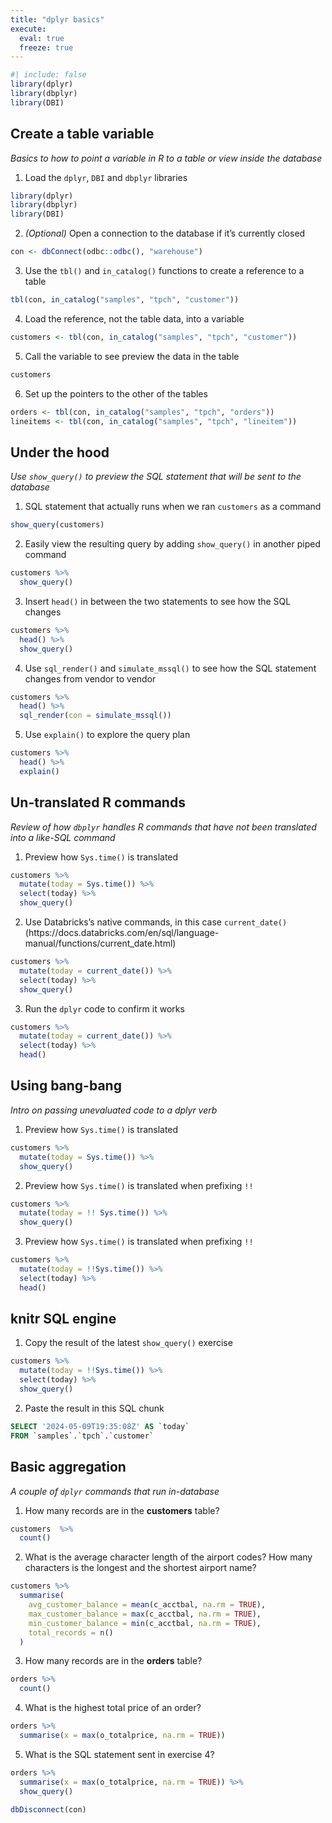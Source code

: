 ```yaml
---
title: "dplyr basics"
execute: 
  eval: true
  freeze: true
---
```



```r
#| include: false
library(dplyr)
library(dbplyr)
library(DBI)
```

## Create a table variable

*Basics to how to point a variable in R to a table or view inside the database*


1. Load the `dplyr`, `DBI` and `dbplyr` libraries
```r
library(dplyr)
library(dbplyr)
library(DBI)
```

2. *(Optional)* Open a connection to the database if it's currently closed
```r
con <- dbConnect(odbc::odbc(), "warehouse")
```


3. Use the `tbl()` and `in_catalog()` functions to create a reference to a table
```r
tbl(con, in_catalog("samples", "tpch", "customer"))
```

4. Load the reference, not the table data, into a variable
```r
customers <- tbl(con, in_catalog("samples", "tpch", "customer"))
```


5. Call the variable to see preview the data in the table
```r
customers
```

6. Set up the pointers to the other of the tables
```r
orders <- tbl(con, in_catalog("samples", "tpch", "orders"))
lineitems <- tbl(con, in_catalog("samples", "tpch", "lineitem"))
```

## Under the hood 
*Use `show_query()` to preview the SQL statement that will be sent to the database*

1. SQL statement that actually runs when we ran `customers` as a command
```r
show_query(customers)
```

2. Easily view the resulting query by adding `show_query()` in another piped command
```r
customers %>%
  show_query()
```

3. Insert `head()` in between the two statements to see how the SQL changes
```r
customers %>%
  head() %>%
  show_query()
```

4. Use `sql_render()` and `simulate_mssql()` to see how the SQL statement changes from vendor to vendor
```r
customers %>%
  head() %>%
  sql_render(con = simulate_mssql()) 
```

5. Use `explain()` to explore the query plan
```r
customers %>% 
  head() %>% 
  explain()
```

## Un-translated R commands
*Review of how `dbplyr` handles R commands that have not been translated into a like-SQL command*

1. Preview how `Sys.time()` is translated
```r
customers %>%
  mutate(today = Sys.time()) %>%
  select(today) %>% 
  show_query()
```

2. Use Databricks's native commands, in this case `current_date()` 
(https://docs.databricks.com/en/sql/language-manual/functions/current_date.html)
```r
customers %>%
  mutate(today = current_date()) %>%
  select(today) %>% 
  show_query()
```

3. Run the `dplyr` code to confirm it works
```r
customers %>%
  mutate(today = current_date()) %>%
  select(today) %>%
  head()
```

## Using bang-bang
*Intro on passing unevaluated code to a dplyr verb*

1. Preview how `Sys.time()` is translated
```r
customers %>%
  mutate(today = Sys.time()) %>%
  show_query()
```

2. Preview how `Sys.time()` is translated when prefixing `!!`
```r
customers %>%
  mutate(today = !! Sys.time()) %>%
  show_query()
```

3. Preview how `Sys.time()` is translated when prefixing `!!`
```r
customers %>%
  mutate(today = !!Sys.time()) %>%
  select(today) %>%
  head()
```

## knitr SQL engine

1. Copy the result of the latest `show_query()` exercise
```r
customers %>%
  mutate(today = !!Sys.time()) %>%
  select(today) %>% 
  show_query()
```

2. Paste the result in this SQL chunk
```sql
SELECT '2024-05-09T19:35:08Z' AS `today`
FROM `samples`.`tpch`.`customer`
```


## Basic aggregation
*A couple of `dplyr` commands that run in-database*

1. How many records are in the **customers** table?
```r
customers  %>%
  count()
```

2. What is the average character length of the airport codes? How many characters is the longest and the shortest airport name?
```r
customers %>%
  summarise(
    avg_customer_balance = mean(c_acctbal, na.rm = TRUE),
    max_customer_balance = max(c_acctbal, na.rm = TRUE),
    min_customer_balance = min(c_acctbal, na.rm = TRUE),
    total_records = n()
  )
```

3. How many records are in the **orders** table?
```r
orders %>%
  count()
```

4. What is the highest total price of an order?
```r
orders %>%
  summarise(x = max(o_totalprice, na.rm = TRUE))
```

5. What is the SQL statement sent in exercise 4?
```r
orders %>%
  summarise(x = max(o_totalprice, na.rm = TRUE)) %>%
  show_query()
```

```r
dbDisconnect(con)
```
